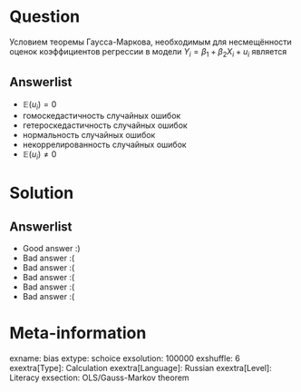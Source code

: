Question
========
Условием теоремы Гаусса-Маркова, необходимым для несмещённости оценок
коэффициентов регрессии в модели $Y_i = \beta_1 + \beta_2 X_i + u_i$ является


Answerlist
----------
*  $\mathbb{E}(u_i)=0$
*  гомоскедастичность случайных ошибок
*  гетероскедастичность случайных ошибок
*  нормальность случайных ошибок
*  некоррелированность случайных ошибок
*  $\mathbb{E}(u_i)\neq 0$

Solution
========

Answerlist
----------
*  Good answer :)
*  Bad answer :(
*  Bad answer :(
*  Bad answer :(
*  Bad answer :(
*  Bad answer :(

Meta-information
================
exname: bias
extype: schoice
exsolution: 100000
exshuffle: 6
exextra[Type]: Calculation
exextra[Language]: Russian
exextra[Level]: Literacy
exsection: OLS/Gauss-Markov theorem